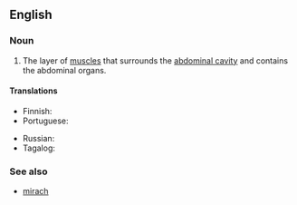 ==English==
{{wikipedia}}

===Noun===
{{en-noun}}

# The layer of [[muscle]]s that surrounds the [[abdominal cavity]] and contains the abdominal organs.

====Translations====
{{trans-top|muscles that surround the abdominal cavity}}
* Finnish: {{t|fi|vatsanpeitteet|p}}
* Portuguese: {{t|pt|parede abdominal|f}}
{{trans-mid}}
* Russian: {{t|ru|брюшна́я сте́нка|f}}
* Tagalog: {{t|tl|pantiyang dinding}}
{{trans-bottom}}

===See also===
* [[mirach]]